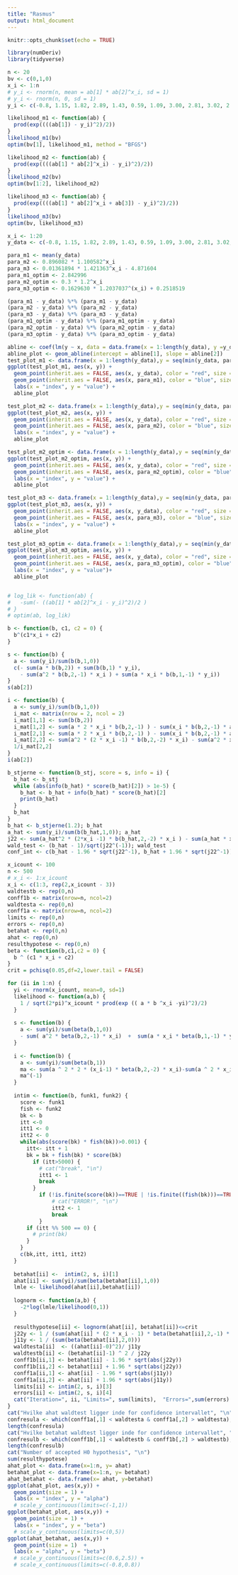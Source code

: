 ```yaml
---
title: "Rasmus"
output: html_document
---
```


```r
knitr::opts_chunk$set(echo = TRUE)

library(numDeriv)
library(tidyverse)

```


```r
n <- 20
bv <- c(0,1,0)
x_i <- 1:n
# y_i <- rnorm(n, mean = ab[1] * ab[2]^x_i, sd = 1)
# y_i <- rnorm(n, 0, sd = 1)
y_i <- c(-0.8, 1.15, 1.82, 2.89, 1.43, 0.59, 1.09, 3.00, 2.81, 3.02, 2.39, 3.50, 3.06, 2.41, 2.81, 3.95, 4.19, 5.94, 7.06, 4.55)

likelihood_m1 <- function(ab) {
  prod(exp((((ab[1]) - y_i)^2)/2))
}
likelihood_m1(bv)
optim(bv[1], likelihood_m1, method = "BFGS")

likelihood_m2 <- function(ab) {
  prod(exp((((ab[1] * ab[2]^x_i) - y_i)^2)/2))
}
likelihood_m2(bv)
optim(bv[1:2], likelihood_m2)

likelihood_m3 <- function(ab) {
  prod(exp((((ab[1] * ab[2]^x_i + ab[3]) - y_i)^2)/2))
}
likelihood_m3(bv)
optim(bv, likelihood_m3)

```

```r
x_i <- 1:20
y_data <- c(-0.8, 1.15, 1.82, 2.89, 1.43, 0.59, 1.09, 3.00, 2.81, 3.02, 2.39, 3.50, 3.06, 2.41, 2.81, 3.95, 4.19, 5.94, 7.06, 4.55)

para_m1 <- mean(y_data)
para_m2 <- 0.896082 * 1.100582^x_i
para_m3 <- 0.01361894 * 1.421363^x_i - 4.871604
para_m1_optim <- 2.842996
para_m2_optim <- 0.3 * 1.2^x_i
para_m3_optim <- 0.1629630 * 1.2037037^(x_i) + 0.2518519

(para_m1 - y_data) %*% (para_m1 - y_data)
(para_m2 - y_data) %*% (para_m2 - y_data)
(para_m3 - y_data) %*% (para_m3 - y_data)
(para_m1_optim - y_data) %*% (para_m1_optim - y_data)
(para_m2_optim - y_data) %*% (para_m2_optim - y_data)
(para_m3_optim - y_data) %*% (para_m3_optim - y_data)

abline <- coef(lm(y ~ x, data = data.frame(x = 1:length(y_data), y =y_data)))
abline_plot <- geom_abline(intercept = abline[1], slope = abline[2])
test_plot_m1 <- data.frame(x = 1:length(y_data),y = seq(min(y_data, para_m1), max(y_data, para_m1), length = length(y_data)), y_data = y_data, fit_mean = para_m1)
ggplot(test_plot_m1, aes(x, y)) +
  geom_point(inherit.aes = FALSE, aes(x, y_data), color = "red", size = 3) +
  geom_point(inherit.aes = FALSE, aes(x, para_m1), color = "blue", size = 3) +
  labs(x = "index", y = "value") +
  abline_plot

test_plot_m2 <- data.frame(x = 1:length(y_data),y = seq(min(y_data, para_m2), max(y_data, para_m2), length = length(y_data)), y_data = y_data, fit_mean = para_m2)
ggplot(test_plot_m2, aes(x, y)) +
  geom_point(inherit.aes = FALSE, aes(x, y_data), color = "red", size = 3) +
  geom_point(inherit.aes = FALSE, aes(x, para_m2), color = "blue", size = 3) +
  labs(x = "index", y = "value") +
  abline_plot

test_plot_m2_optim <- data.frame(x = 1:length(y_data),y = seq(min(y_data, para_m2_optim), max(y_data, para_m2_optim), length = length(y_data)), y_data = y_data, fit_mean = para_m2_optim)
ggplot(test_plot_m2_optim, aes(x, y)) +
  geom_point(inherit.aes = FALSE, aes(x, y_data), color = "red", size = 3) +
  geom_point(inherit.aes = FALSE, aes(x, para_m2_optim), color = "blue", size = 3) +
  labs(x = "index", y = "value") +
  abline_plot

test_plot_m3 <- data.frame(x = 1:length(y_data),y = seq(min(y_data, para_m3), max(y_data, para_m3), length = length(y_data)), y_data = y_data, fit_mean = para_m3)
ggplot(test_plot_m3, aes(x, y)) +
  geom_point(inherit.aes = FALSE, aes(x, y_data), color = "red", size = 3) +
  geom_point(inherit.aes = FALSE, aes(x, para_m3), color = "blue", size = 3) +
  labs(x = "index", y = "value") +
  abline_plot

test_plot_m3_optim <- data.frame(x = 1:length(y_data),y = seq(min(y_data, para_m3_optim), max(y_data, para_m3_optim), length = length(y_data)), y_data = y_data, fit_mean = para_m3_optim)
ggplot(test_plot_m3_optim, aes(x, y)) +
  geom_point(inherit.aes = FALSE, aes(x, y_data), color = "red", size = 3) +
  geom_point(inherit.aes = FALSE, aes(x, para_m3_optim), color = "blue", size = 3) +
  labs(x = "index", y = "value")+
  abline_plot



```


```r
# log_lik <- function(ab) {
#   -sum(- ((ab[1] * ab[2]^x_i - y_i)^2)/2 )
# }
# optim(ab, log_lik)

b <- function(b, c1, c2 = 0) {
  b^(c1*x_i + c2)
}

s <- function(b) {
  a <- sum(y_i)/sum(b(b,1,0))
  c(- sum(a * b(b,2)) + sum(b(b,1) * y_i), 
    - sum(a^2 * b(b,2,-1) * x_i ) + sum(a * x_i * b(b,1,-1) * y_i))
}
s(ab[2])

i <- function(b) {
  a <- sum(y_i)/sum(b(b,1,0))
  i_mat <- matrix(nrow = 2, ncol = 2)
  i_mat[1,1] <- sum(b(b,2))
  i_mat[1,2] <- sum(a * 2 * x_i * b(b,2,-1) ) - sum(x_i * b(b,2,-1) * a)
  i_mat[2,1] <- sum(a * 2 * x_i * b(b,2,-1) ) - sum(x_i * b(b,2,-1) * a)
  i_mat[2,2] <- sum(a^2 * (2 * x_i -1) * b(b,2,-2) * x_i) - sum(a^2 * x_i *(x_i -1) * b(b,2,-2))
  1/i_mat[2,2]
}
i(ab[2])

b_stjerne <- function(b_stj, score = s, info = i) {
  b_hat <- b_stj
  while (abs(info(b_hat) * score(b_hat)[2]) > 1e-5) {
    b_hat <- b_hat + info(b_hat) * score(b_hat)[2]
    print(b_hat)
  }
  b_hat
}
b_hat <- b_stjerne(1.2); b_hat
a_hat <- sum(y_i)/sum(b(b_hat,1,0)); a_hat
j22 <- sum(a_hat^2 * (2*x_i -1) * b(b_hat,2,-2) * x_i ) - sum(a_hat * x_i * (x_i -1) * b(b_hat,1,-2) *y_i)
wald_test <- (b_hat - 1)/sqrt(j22^(-1)); wald_test
conf_int <- c(b_hat - 1.96 * sqrt(j22^-1), b_hat + 1.96 * sqrt(j22^-1)); conf_int


```

```r
x_icount <- 100
n <- 500
# x_i <- 1:x_icount
x_i <- c(1:3, rep(2,x_icount - 3))
waldtestb <- rep(0,n)
conff1b <- matrix(nrow=n, ncol=2)
waldtesta <- rep(0,n)
conff1a <- matrix(nrow=n, ncol=2)
limits <- rep(0,n)
errors <- rep(0,n)
betahat <- rep(0,n)
ahat <- rep(0,n)
resulthypotese <- rep(0,n)
beta <- function(b,c1,c2 = 0) {
  b ^ (c1 * x_i + c2)
}
crit = pchisq(0.05,df=2,lower.tail = FALSE)

for (ii in 1:n) {
  yi <- rnorm(x_icount, mean=0, sd=1)
  likelihood <- function(a,b) {
    1 / sqrt(2*pi)^x_icount * prod(exp (( a * b ^x_i -yi)^2)/2)
  }
  
  s <- function(b) {
    a <- sum(yi)/sum(beta(b,1,0))
    - sum( a^2 * beta(b,2,-1) * x_i)  +  sum(a * x_i * beta(b,1,-1) * yi)
  }
  
  i <- function(b) {
    a <- sum(yi)/sum(beta(b,1))
    ma <- sum(a ^ 2 * 2 * (x_i-1) * beta(b,2,-2) * x_i)-sum(a ^ 2 * x_i * (x_i-1) * beta(b,2,-2))
    ma^(-1)
  }
  
  intim <- function(b, funk1, funk2) {
    score <- funk1 
    fish <- funk2 
    bk <- b
    itt <-0
    itt1 <- 0
    itt2 <- 0 
    while(abs(score(bk) * fish(bk))>0.001) {
      itt<- itt + 1
      bk = bk + fish(bk) * score(bk)
        if (itt>5000) {
          # cat("break", "\n")
          itt1 <- 1
          break
        }
          if (!is.finite(score(bk))==TRUE | !is.finite((fish(bk)))==TRUE) {
              # cat("ERROR!", "\n")
              itt2 <- 1
              break
          }
      if (itt %% 500 == 0) {
        # print(bk)
      }
    }
    c(bk,itt, itt1, itt2)
  }
  
  betahat[ii] <-  intim(2, s, i)[1]
  ahat[ii] <- sum(yi)/sum(beta(betahat[ii],1,0))
  lmle <- likelihood(ahat[ii],betahat[ii])
  
  lognorm <- function(a,b) {
    -2*log(lmle/likelihood(0,1))
  }
  
  resulthypotese[ii] <- lognorm(ahat[ii], betahat[ii])<=crit
  j22y <- 1 / (sum(ahat[ii] * (2 * x_i - 1) * beta(betahat[ii],2,-1) * x_i) -sum(ahat[ii] * x_i *(x_i - 1)* beta(betahat[ii], 1, 0 ) * yi))
  j11y <- 1 / (sum(beta(betahat[ii],2,0)))
  waldtesta[ii]  <- ((ahat[ii]-0)^2)/ j11y
  waldtestb[ii] <- (betahat[ii]-1) ^ 2 / j22y
  conff1b[ii,1] <- betahat[ii] - 1.96 * sqrt(abs(j22y))
  conff1b[ii,2] <- betahat[ii] + 1.96 * sqrt(abs(j22y))
  conff1a[ii,1] <- ahat[ii] - 1.96 * sqrt(abs(j11y))
  conff1a[ii,2] <- ahat[ii] + 1.96 * sqrt(abs(j11y))
  limits[ii] <- intim(2, s, i)[3]
  errors[ii] <- intim(2, s, i)[4]
  cat("Iteration=", ii, "Limits=", sum(limits),  "Errors=",sum(errors) , "\n")
}
cat("Hvilke ahat waldtest ligger inde for confidence intervallet", "\n")
confresula <- which(conff1a[,1] < waldtesta & conff1a[,2] > waldtesta); confresula
length(confresula)
cat("Hvilke betahat waldtest ligger inde for confidence intervallet", "\n")
confresulb <- which(conff1b[,1] < waldtestb & conff1b[,2] > waldtestb); confresulb
length(confresulb)
cat("Number of accepted H0 hypothesis", "\n")
sum(resulthypotese)
ahat_plot <- data.frame(x=1:n, y= ahat)
betahat_plot <- data.frame(x=1:n, y= betahat)
ahat_betahat <- data.frame(x= ahat, y=betahat)
ggplot(ahat_plot, aes(x,y)) +
  geom_point(size = 1) +
  labs(x = "index", y = "alpha")
  # scale_y_continuous(limits=c(-1,1))
ggplot(betahat_plot, aes(x,y)) +
  geom_point(size = 1) +
  labs(x = "index", y = "beta")
  # scale_y_continuous(limits=c(0,5))
ggplot(ahat_betahat, aes(x,y)) +
  geom_point(size = 1)  +
  labs(x = "alpha", y = "beta")
  # scale_y_continuous(limits=c(0.6,2.5)) +
  # scale_x_continuous(limits=c(-0.8,0.8))


```

